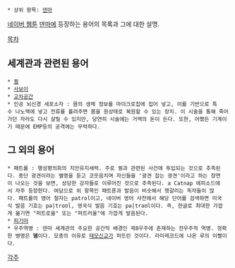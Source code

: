  * 상위 항목: [[덴마]]

[[네이버 웹툰]] [[덴마]]에 등장하는 용어의 목록과 그에 대한 설명.

[[목차]]

== 세계관과 관련된 용어 ==

 * [[퀑]]
 * [[사보이]]
 * [[교차공간]]
 * 인공 뇌신경 세포소자 : 몸의 생체 정보를 마이크로칩에 집어 넣고, 이를 기반으로 특수 나노액에 넣고 전류를 흘려주면 몸을 원상태로 복원할 수 있는 장치. 이 시술을 통해 죽어가던 자라도 다시 살릴 수 있지만, 당연히 시술에는 거액의 돈이 든다. 또한, 어쨌든 기계이기 때문에 EMP등의 공격에는 무력하다.

== 그 외의 용어 ==

 * 패트롤 : 행성평의회의 치안유지세력. 주로 퀑과 관련된 사건에 투입되는 것으로 추측된다. 종단 광견이라는 별명을 듣고 코웃음치며 자신들을 '광견 잡는 광견'이라고 하는 장면이 나오는 것을 보면, 상당한 강자들로 이루어진 것으로 추측된다. a Catnap 에피소드에서 자주 등장한다. 여담으로 위 항목인 패트론과 발음이 비슷해서 헷갈리는 독자들이 많다. 패트롤의 영어 철자는 patrol이고, 네이버 영어 사전에서 해당 단어를 검색하면 미국식 발음 기호는 pə|troʊl, 영국식 발음 기호는 pə|trəʊl이다. 즉, 한글로 최대한 가깝게 옮기면 "퍼트로울" 또는 "퍼트러울"에 가깝게 발음된다.
 * [[피기어]]
 * 우주역병 : 덴마 세계관의 주요한 공간적 배경인 제8우주에 존재하는 전우주적 역병. 정확한 병명은 '''뎀'''이다. 모종의 이유로 [[태모신교]]가 퍼뜨린 것이다. 라미레코드에 나온 루의 이빨이다. 
[[각주]]
